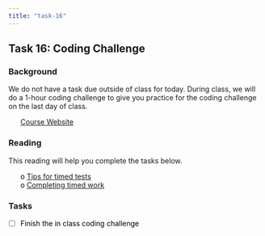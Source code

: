 ```yaml
---
title: "task-16"
---
```










## Task 16:  Coding Challenge 
### Background 

We do not have a task due outside of class for today. During class, we will do a 1-hour coding challenge to give you practice for the coding challenge on the last day of class.

 * [Course Website](../index.html)




<style>
ul {
   color: black;
   list-style-type: none;
   list-style-position: outside;

}

</style>


### Reading

This reading will help you complete the tasks below.

* o [Tips for timed tests](https://atinursingblog.com/test-anxiety-timed-test-tips/){target='blank'}
* o [Completing timed work](https://www.unigo.com/admissions-advice/what-are-great-ways-to-manage-time-effectively-while-taking-standardized-tests/361/1){target='blank'}


### Tasks


* [ ] Finish the in class coding challenge


